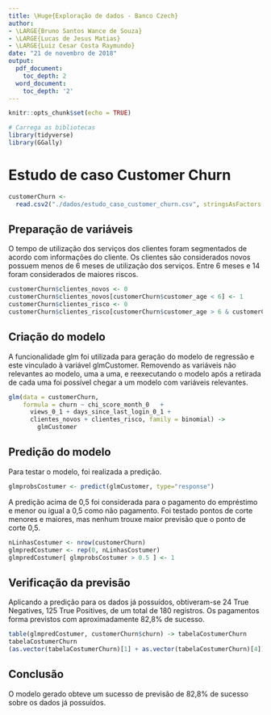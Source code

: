```yaml
---
title: \Huge{Exploração de dados - Banco Czech}
author:
- \LARGE{Bruno Santos Wance de Souza}
- \LARGE{Lucas de Jesus Matias}
- \LARGE{Luiz Cesar Costa Raymundo}
date: "21 de novembro de 2018"
output:
  pdf_document:
    toc_depth: 2
  word_document:
    toc_depth: '2'
---
```


```r
knitr::opts_chunk$set(echo = TRUE)
```
\newpage
\tableofcontents
\newpage


```r
# Carrega as bibliotecas
library(tidyverse)
library(GGally)

```

# Estudo de caso Customer Churn

```r
customerChurn <-
  read.csv2("./dados/estudo_caso_customer_churn.csv", stringsAsFactors = FALSE)

```
## Preparação de variáveis
O tempo de utilização dos serviços dos clientes foram segmentados de acordo com informações do cliente. Os clientes são considerados novos possuem menos de 6 meses de utilização dos serviços. Entre 6 meses e 14 foram considerados de maiores riscos.
```r
customerChurn$clientes_novos <- 0
customerChurn$clientes_novos[customerChurn$customer_age < 6] <- 1
customerChurn$clientes_risco <- 0
customerChurn$clientes_risco[customerChurn$customer_age > 6 & customerChurn$customer_age <= 14] <- 1
```


## Criação do modelo 
A funcionalidade glm foi utilizada para geração do modelo de regressão e este vinculado à variável glmCustomer. Removendo as variáveis não relevantes ao modelo, uma a uma, e reexecutando o modelo após a retirada de cada uma foi possível chegar a um modelo com variáveis relevantes.

```r
glm(data = customerChurn,
    formula = churn ~ chi_score_month_0   +
      views_0_1 + days_since_last_login_0_1 +
      clientes_novos + clientes_risco, family = binomial) -> 
        glmCustomer

```


## Predição do modelo
Para testar o modelo, foi realizada a predição.
```r
glmprobsCostumer <- predict(glmCustomer, type="response")

```

A predição acima de 0,5 foi considerada para o pagamento do empréstimo e menor ou igual a 0,5 como não pagamento. Foi testado pontos de corte menores e maiores, mas nenhum trouxe maior previsão que o ponto de corte 0,5.
```r
nLinhasCostumer <- nrow(customerChurn)
glmpredCostumer <- rep(0, nLinhasCostumer)
glmpredCostumer[ glmprobsCostumer > 0.5 ] <- 1

```

## Verificação da previsão
Aplicando a predição para os dados já possuídos, obtiveram-se 24 True Negatives, 125 True Positives, de um total de 180 registros. Os pagamentos forma previstos com aproximadamente 82,8% de sucesso.
```r
table(glmpredCostumer, customerChurn$churn) -> tabelaCostumerChurn
tabelaCostumerChurn
(as.vector(tabelaCostumerChurn)[1] + as.vector(tabelaCostumerChurn)[4]) / nLinhasCostumer
```


## Conclusão
O modelo gerado obteve um sucesso de previsão de 82,8% de sucesso sobre os dados já possuídos.
